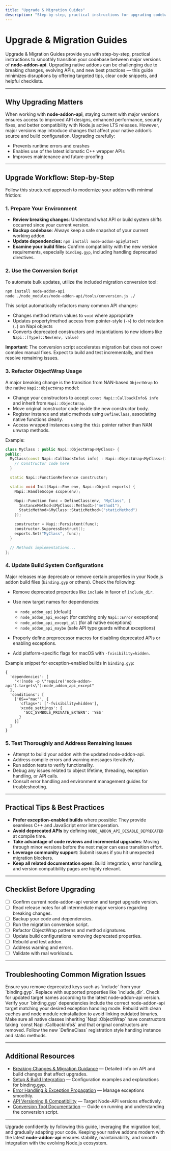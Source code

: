 ```yaml
---
title: "Upgrade & Migration Guides"
description: "Step-by-step, practical instructions for upgrading codebases between major node-addon-api versions. Tips, code snippets, and checklists reduce churn and help users modernize their add-ons safely."
---
```


# Upgrade & Migration Guides

Upgrade & Migration Guides provide you with step-by-step, practical instructions to smoothly transition your codebase between major versions of **node-addon-api**. Upgrading native addons can be challenging due to breaking changes, evolving APIs, and new best practices — this guide minimizes disruptions by offering targeted tips, clear code snippets, and helpful checklists.

---

## Why Upgrading Matters

When working with **node-addon-api**, staying current with major versions ensures access to improved API designs, enhanced performance, security fixes, and better compatibility with Node.js active LTS releases. However, major versions may introduce changes that affect your native addon’s source and build configuration. Upgrading carefully:

- Prevents runtime errors and crashes
- Enables use of the latest idiomatic C++ wrapper APIs
- Improves maintenance and future-proofing

---

## Upgrade Workflow: Step-by-Step

Follow this structured approach to modernize your addon with minimal friction:

### 1. Prepare Your Environment

- **Review breaking changes**: Understand what API or build system shifts occurred since your current version.
- **Backup codebase**: Always keep a safe snapshot of your current working addon.
- **Update dependencies:** `npm install node-addon-api@latest`
- **Examine your build files:** Confirm compatibility with the new version requirements, especially `binding.gyp`, including handling deprecated directives.

### 2. Use the Conversion Script

To automate bulk updates, utilize the included migration conversion tool:

```bash
npm install node-addon-api
node ./node_modules/node-addon-api/tools/conversion.js ./
```

This script automatically refactors many common API changes:

- Changes method return values to `void` where appropriate
- Updates property/method access from pointer-style (`->`) to dot notation (`.`) on Napi objects
- Converts deprecated constructors and instantiations to new idioms like `Napi::[Type]::New(env, value)`

**Important**: The conversion script accelerates migration but does not cover complex manual fixes. Expect to build and test incrementally, and then resolve remaining issues.

### 3. Refactor ObjectWrap Usage

A major breaking change is the transition from NAN-based `ObjectWrap` to the native `Napi::ObjectWrap` model:

- Change your constructors to accept `const Napi::CallbackInfo& info` and inherit from `Napi::ObjectWrap`.
- Move original constructor code inside the new constructor body.
- Register instance and static methods using `DefineClass`, associating native functions clearly.
- Access wrapped instances using the `this` pointer rather than NAN unwrap methods.

Example:

```cpp
class MyClass : public Napi::ObjectWrap<MyClass> {
public:
  MyClass(const Napi::CallbackInfo& info) : Napi::ObjectWrap<MyClass>(info) {
    // Constructor code here
  }

  static Napi::FunctionReference constructor;

  static void Init(Napi::Env env, Napi::Object exports) {
    Napi::HandleScope scope(env);

    Napi::Function func = DefineClass(env, "MyClass", {
      InstanceMethod<&MyClass::Method1>("method1"),
      StaticMethod<&MyClass::StaticMethod>("staticMethod")
    });

    constructor = Napi::Persistent(func);
    constructor.SuppressDestruct();
    exports.Set("MyClass", func);
  }

  // Methods implementations...
};
```

### 4. Update Build System Configurations

Major releases may deprecate or remove certain properties in your Node.js addon build files (`binding.gyp` or others). Check the following:

- Remove deprecated properties like `include` in favor of `include_dir`.
- Use new target names for dependencies: 
  - `node_addon_api` (default)
  - `node_addon_api_except` (for catching only `Napi::Error` exceptions)
  - `node_addon_api_except_all` (for all native exceptions)
  - `node_addon_api_maybe` (safe API type guards without exceptions)

- Properly define preprocessor macros for disabling deprecated APIs or enabling exceptions.
- Add platform-specific flags for macOS with `-fvisibility=hidden`.

Example snippet for exception-enabled builds in `binding.gyp`:

```gyp
{
  'dependencies': [
    "<!(node -p \"require('node-addon-api').targets\"):node_addon_api_except"
  ],
  'conditions': [
    ['OS=="mac"', {
      'cflags+': ['-fvisibility=hidden'],
      'xcode_settings': {
        'GCC_SYMBOLS_PRIVATE_EXTERN': 'YES'
      }
    }]
  ]
}
```

### 5. Test Thoroughly and Address Remaining Issues

- Attempt to build your addon with the updated node-addon-api.
- Address compile errors and warning messages iteratively.
- Run addon tests to verify functionality.
- Debug any issues related to object lifetime, threading, exception handling, or API calls.
- Consult error handling and environment management guides for troubleshooting.

---

## Practical Tips & Best Practices

- **Prefer exception-enabled builds** where possible: They provide seamless C++ and JavaScript error interoperation.
- **Avoid deprecated APIs** by defining `NODE_ADDON_API_DISABLE_DEPRECATED` at compile time.
- **Take advantage of code reviews and incremental upgrades**: Moving through minor versions before the next major can ease transition effort.
- **Leverage community support**: Submit issues if you hit unexpected migration blockers.
- **Keep all related documentation open**: Build integration, error handling, and version compatibility pages are highly relevant.

---

## Checklist Before Upgrading

- [ ] Confirm current node-addon-api version and target upgrade version.
- [ ] Read release notes for all intermediate major versions regarding breaking changes.
- [ ] Backup your code and dependencies.
- [ ] Run the migration conversion script.
- [ ] Refactor ObjectWrap patterns and method signatures.
- [ ] Update build configurations removing deprecated properties.
- [ ] Rebuild and test addon.
- [ ] Address warning and errors.
- [ ] Validate with real workloads.

---

## Troubleshooting Common Migration Issues

<AccordionGroup title="Common Migration Issues & Solutions">
<Accordion title="Build fails due to deprecated properties in binding.gyp">
Ensure you remove deprecated keys such as `include` from your `binding.gyp`. Replace with supported properties like `include_dir`. Check for updated target names according to the latest node-addon-api version.
</Accordion>
<Accordion title="Symbol resolution issues at runtime after upgrade">
Verify your `binding.gyp` dependencies include the correct node-addon-api target matching your desired exception handling mode. Rebuild with clean caches and node module reinstallation to avoid linking outdated binaries.
</Accordion>
<Accordion title="Compilation errors related to ObjectWrap constructors">
Make sure all native classes inheriting `Napi::ObjectWrap` have constructors taking `const Napi::CallbackInfo&` and that original constructors are removed. Follow the new `DefineClass` registration style handing instance and static methods.
</Accordion>
</AccordionGroup>

---

## Additional Resources

- [Breaking Changes & Migration Guidance](./breaking-changes) — Detailed info on API and build changes that affect upgrades.
- [Setup & Build Integration](../../../api-reference/integration-build/setup-build) — Configuration examples and explanations for binding.gyp.
- [Error Handling & Exception Propagation](../../../guides/advanced-best-practices/error-handling) — Manage exceptions smoothly.
- [API Versioning & Compatibility](../../../concepts/integration-and-workflows/versioning-compatibility) — Target Node-API versions effectively.
- [Conversion Tool Documentation](./conversion-tool) — Guide on running and understanding the conversion script.

---

Upgrade confidently by following this guide, leveraging the migration tool, and gradually adapting your code. Keeping your native addons modern with the latest **node-addon-api** ensures stability, maintainability, and smooth integration with the evolving Node.js ecosystem.
